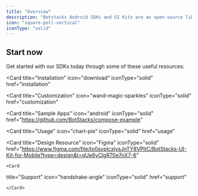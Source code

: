 ```yaml
---
title: "Overview"
description: "Botstacks Android SDKs and UI Kits are an open-source library. It's comprehensive and can be used in production out of the box."
icon: "square-poll-vertical"
iconType: "solid"
---
```


## Start now

Get started with our SDKs today through some of these useful resources:

<CardGroup cols={2}>

  <Card 
  title="Installation" 
  icon="download"
  iconType="solid"
  href="installation"
  >
  </Card>

  <Card 
  title="Customization" 
  icon="wand-magic-sparkles"
  iconType="solid"
  href="customization"
  >
  </Card>

  <Card 
  title="Sample Apps" 
  icon="android"
  iconType="solid"
  href="https://github.com/BotStacks/compose-example"
  >
  </Card>

  <Card 
  title="Usage" 
  icon="chart-pie"
  iconType="solid"
  href="usage"
  >
  </Card>

  <Card 
  title="Design Resource" 
  icon="Figma"
  iconType="solid"
  href="https://www.figma.com/file/to0svpIcxIysJnTY8VPltC/BotStacks-UI-Kit-for-Mobile?type=design&t=qUe6yClgR70e7nX7-6"
  >
  </Card>

    <Card 
  title="Support" 
  icon="handshake-angle"
  iconType="solid"
  href="support"
  >
    </Card>
       
</CardGroup>